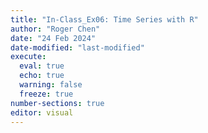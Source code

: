 ```yaml
---
title: "In-Class_Ex06: Time Series with R"
author: "Roger Chen"
date: "24 Feb 2024"
date-modified: "last-modified"
execute: 
  eval: true
  echo: true
  warning: false
  freeze: true
number-sections: true
editor: visual
---
```

